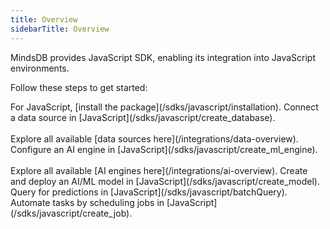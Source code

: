 ```yaml
---
title: Overview
sidebarTitle: Overview
---
```


MindsDB provides JavaScript SDK, enabling its integration into JavaScript environments.

Follow these steps to get started:

<Steps>
  <Step title="Set up the development environment">
    For JavaScript, [install the package](/sdks/javascript/installation).
  </Step>
  <Step title="Connect a data source">
    Connect a data source in [JavaScript](/sdks/javascript/create_database).<br></br>
    Explore all available [data sources here](/integrations/data-overview).
  </Step>
  <Step title="Configure an AI engine">
    Configure an AI engine in [JavaScript](/sdks/javascript/create_ml_engine).<br></br>
    Explore all available [AI engines here](/integrations/ai-overview).
  </Step>
  <Step title="Create and deploy an AI/ML model">
    Create and deploy an AI/ML model in [JavaScript](/sdks/javascript/create_model).
  </Step>
  <Step title="Query for predictions">
    Query for predictions in [JavaScript](/sdks/javascript/batchQuery).
  </Step>
  <Step title="Automate customized workflows">
    Automate tasks by scheduling jobs in [JavaScript](/sdks/javascript/create_job).
  </Step>
</Steps>
